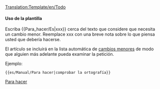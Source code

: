 <noinclude>[[Translation:Template/en/Todo]]</noinclude><noinclude></noinclude>{{es/Metaplantilla de avisos| tipo   = información
| imagen = en/Manual/Base Set/Klipper.png
| texto  = <strong>Para hacer...</strong><br />{{{1|Quien agregó esta plantilla no ha indicado lo que debía hacerse, por lo que deben eliminarse o actualizarse con la acción correspondiente.}}}
}}<includeonly>{{{2|[[Category:es/Manual/Base Set/Industries/Para hacer]]}}}</includeonly><noinclude>

====Uso de la plantilla====
Escriba <nowiki>{{</nowiki>Para_hacer/Es<nowiki>|xxx}}</nowiki> cerca del texto que considere que necesita un cambio menor. Reemplace xxx con una breve nota sobre lo que piensa usted que debería hacerse.

El artículo se incluirá en la lista automática de [[:Category:es/Manual/Base Set/Industries/Para hacer|cambios menores]] de modo que alguien más adelante pueda examinar la petición.

Ejemplo:
<pre>{{es/Manual/Para hacer|comprobar la ortografía}}</pre>

[[Category:es/Manual/Base Set/Cajas de mensajes|Para hacer]]</noinclude>